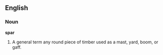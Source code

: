 ==English==

===Noun===

'''spar'''

#A general term any round piece of timber used as a mast, yard, boom, or gaff.